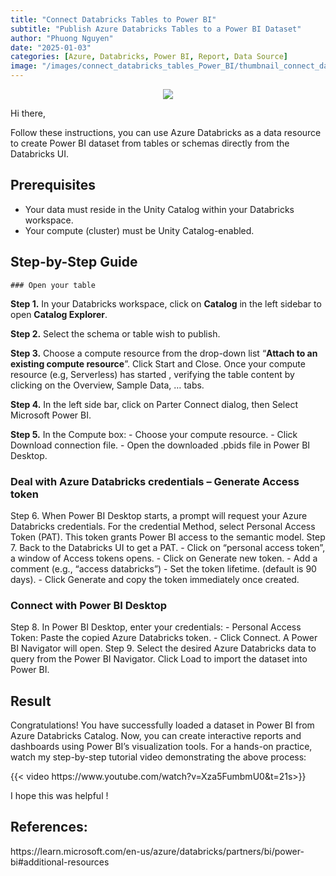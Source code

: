 ```yaml
---
title: "Connect Databricks Tables to Power BI"
subtitle: "Publish Azure Databricks Tables to a Power BI Dataset"
author: "Phuong Nguyen"
date: "2025-01-03"
categories: [Azure, Databricks, Power BI, Report, Data Source]
image: "/images/connect_databricks_tables_Power_BI/thumbnail_connect_databricks_BI.png" 
---
```


<center><img src="/images/connect_databricks_tables_Power_BI/intro_connect_databricks_BI.webp"></center>

Hi there,

Follow these instructions, you can use Azure Databricks as a data resource to create Power BI dataset from tables or schemas directly from the Databricks UI.

## Prerequisites

- Your data must reside in the Unity Catalog within your Databricks workspace.
- Your compute (cluster) must be Unity Catalog-enabled.

## Step-by-Step Guide

    ### Open your table

**Step 1.** In your Databricks workspace, click on  **Catalog** in the left sidebar to open **Catalog Explorer**. 

**Step 2.** Select the schema or table wish to publish.

**Step 3.** Choose a compute resource from the drop-down list “**Attach to an existing compute resource**”. Click Start and Close. 
Once your compute resource (e.g,  Serverless) has started , verifying the table content by clicking on the Overview, Sample Data, … tabs.

**Step 4.** In the left side bar, click on Parter Connect dialog, then Select Microsoft Power BI.

**Step 5.** In the Compute box:
- Choose your compute resource. 
- Click Download connection file. 
- Open the downloaded .pbids file in Power BI Desktop. 

### Deal with Azure Databricks credentials – Generate Access token

Step 6. When Power BI Desktop starts, a prompt will request your Azure Databricks credentials. 
For the credential Method, select Personal Access Token (PAT). This token grants Power BI access to the semantic model.
Step 7. Back to the Databricks UI to get a PAT. 
-	Click on “personal access token”, a window of Access tokens opens. 
-	Click on Generate new token.
-	Add a comment (e.g., “access databricks”)
-	Set the token lifetime. (default is 90 days).
-	Click Generate and copy the token immediately once created.

### Connect with Power BI Desktop

Step 8. In Power BI Desktop, enter your credentials: 
- Personal Access Token: Paste the copied Azure Databricks token.
- Click Connect. A Power BI Navigator will open.
Step 9. Select the desired Azure Databricks data to query from the Power BI Navigator. 
Click Load to import the dataset into Power BI.

## Result

Congratulations! You have successfully loaded a dataset in Power BI from Azure Databricks Catalog.  Now, you can create interactive reports and dashboards using Power BI's visualization tools.
For a hands-on practice, watch my step-by-step tutorial video demonstrating the above process:

{{< video https://www.youtube.com/watch?v=Xza5FumbmU0&t=21s>}}

I hope this was helpful !

## References: 

https://learn.microsoft.com/en-us/azure/databricks/partners/bi/power-bi#additional-resources
